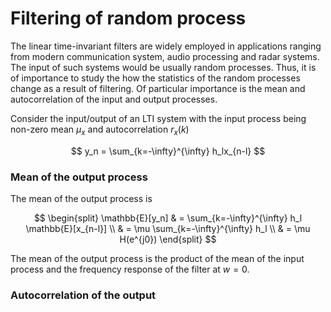 # Filtering of random process

The linear time-invariant filters are widely employed in applications ranging from modern communication system, audio processing and radar systems. The input of such systems would be usually random processes. Thus, it is of importance to study the how the statistics of the random processes change as a result of filtering. Of particular importance is the mean and autocorrelation of the input and output processes.

Consider the input/output of an LTI system with the input process being non-zero mean $\mu_x$ and autocorrelation $r_x(k)$

$$
y_n = \sum_{k=-\infty}^{\infty} h_lx_{n-l}
$$

### Mean of the output process

The mean of the output process is

$$
\begin{split}
\mathbb{E}[y_n] & = \sum_{k=-\infty}^{\infty} h_l \mathbb{E}[x_{n-l}] \\
& = \mu \sum_{k=-\infty}^{\infty} h_l  \\
& = \mu H(e^{j0})
\end{split}
$$

The mean of the output process is the product of the mean of the input process and the frequency response of the filter at $w=0$.

### Autocorrelation of the output 
